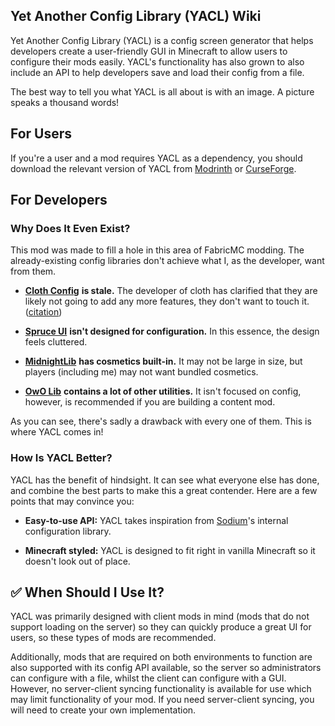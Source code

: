 ## Yet Another Config Library (YACL) Wiki

Yet Another Config Library (YACL) is a config screen generator that helps developers create a user-friendly GUI in Minecraft to allow users to configure their mods easily. YACL's functionality has also grown to also include an API to help developers save and load their config from a file.

<div className={"flex flex-row justify-center flex-wrap max-w-full md:flex-col"}>
    <Asset className={"rounded-sm"} width={1020 / 2} location="images:homepage_what_is_it" />
</div>

The best way to tell you what YACL is all about is with an image. A picture speaks a thousand words!

## For Users

If you're a user and a mod requires YACL as a dependency, you should download the relevant version of YACL from [Modrinth](https://modrinth.com/mod/yacl) or [CurseForge](https://curseforge.com/minecraft/mc-mods/yacl).

## For Developers

### Why Does It Even Exist?

This mod was made to fill a hole in this area of FabricMC modding. The already-existing config libraries don't achieve what I, as the developer, want from them.

- [**Cloth Config**](https://github.com/shedaniel/cloth-config) **is stale.** The developer of cloth has clarified that they are likely not going to add any more features, they don't want to touch it. ([citation](https://user-images.githubusercontent.com/43245524/206530322-3ae46008-5356-468e-9a73-63b859364d4e.png))

- [**Spruce UI**](https://github.com/LambdAurora/SpruceUI) **isn't designed for configuration.** In this essence, the design feels cluttered.

- [**MidnightLib**](https://modrinth.com/mod/midnightlib) **has cosmetics built-in.** It may not be large in size, but players (including me) may not want bundled cosmetics.

- [**OwO Lib**](https://modrinth.com/mod/owo-lib) **contains a lot of other utilities.** It isn't focused on config, however, is recommended if you are building a content mod.

As you can see, there's sadly a drawback with every one of them. This is where YACL comes in!

### How Is YACL Better?

YACL has the benefit of hindsight. It can see what everyone else has done, and combine the best parts to make this a great contender. Here are a few points that may convince you:

- **Easy-to-use API:** YACL takes inspiration from [Sodium](https://modrinth.com/mod/sodium)'s internal configuration library.

- **Minecraft styled:** YACL is designed to fit right in vanilla Minecraft so it doesn't look out of place.

## ✅ When Should I Use It?

YACL was primarily designed with client mods in mind (mods that do not support loading on the server) so they can quickly produce a great UI for users, so these types of mods are recommended.

Additionally, mods that are required on both environments to function are also supported with its config API available, so the server so administrators can configure with a file, whilst the client can configure with a GUI. However, no server-client syncing functionality is available for use which may limit functionality of your mod. If you need server-client syncing, you will need to create your own implementation.
